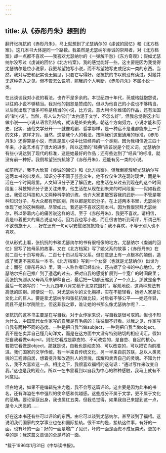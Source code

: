 ```yaml
---
---
---
```

title: 从《赤彤丹朱》想到的
---

翻开张抗抗的《赤彤丹朱》，马上就想到了尤瑟纳尔的《虔诚的回忆》和《北方档案》。这几本书大体是同一个路数。我虽然是尤瑟纳尔赤诚的崇拜者，对《北方档案》却一点都不喜欢——我喜欢尤瑟纳尔的《一弹解千愁》《东方奇观》；假如尤瑟纳尔没写过《虔诚的回忆》《北方档案》，我的感觉能好一些。这主要是因为我觉得尤瑟纳尔是位小说家，我更希望她写小说，而不希望她写史或纪实一类的东西。当然，我对写史和纪实也无偏见，只要它写得好。张抗抗的书以前没有读过，对她并无这种先入之见。但不管怎么说吧，照我的个人判断，《赤彤丹朱》不属小说一类。

在此谈谈我对小说的看法，也许不是多余的。本世纪四十年代，茨威格就抱怨说，以往的小说不够精当。我对他的抱怨是赞成的，但以为他自己的小说也不够精当。以后就出现了很多可称是精当的小说，比方说，意大利卡尔维诺的作品，还有法国的“新小说”。当然，有人认为它们“太拘泥于文学，不怎么好”，但我总觉得这才叫做小说——小说从语言到结构，就该是处处完美。朝这个方向努力，小说才能和历史、纪实、通俗文学分开——就像戏剧、哲学那样，是一种远不是谁都能来上一手的文体，这样才对。当然，这是我个人的看法，按照我们这里通用的标准，《赤彤丹朱》还得算是小说，而且是属小说中比较经典的一个类别。因为我相信近三四十年来，小说艺术有了很大的进步，所以这里的“经典”应该说是个贬义词。尤瑟纳尔有些小说达到了现代的标准，这是她最好的作品；还有些达到了“经典”的标准，就没有前一种好。我倒希望张抗抗除了《赤彤丹朱》，还能有另一类的小说。

如前所述，我不大欣赏《虔诚的回忆》和《北方档案》，但我倒能理解尤瑟纳尔写这两本书的出发点。知识分子不同于芸芸众生，他不仅仅生活在现时现世，而是生活在一个时间段里。人文知识分子更了解历史，他生活在从过去到现在的这个时间段里；科技知识分子更关注未来，他生活在从现在到未来的时间段里——假如我说出，我受过科技和人文两种科学的训练，也许大家更能宽容我的武断——不管是哪种知识分子，与大众都有所区别，所以都是知识分子。在上述两本书里，尤瑟纳尔体现了她的这种胸襟。尽管如此，我还是不喜欢这两本书。因为我很崇拜尤瑟纳尔，所以带着内心的痛苦说这样的话。至于《赤彤丹朱》，我更不喜欢。请相信，我是带着更大的痛苦说这句话。因为我也写小说，而且很害怕听到苛评，所谓己所不欲勿施于人……好在还有一句可以安慰张抗抗的话：我不喜欢，不等于别人也不喜欢。

仅从形式上看，张抗抗的书和尤瑟纳尔的书有很相像的地方。尤瑟纳尔《虔诚的回忆》里写了她母系的故事，又在《北方档案》写了她父系的故事；《赤彤丹朱》在前二百七十页写母系，二百七十页以后写父系。但在意思上有一点根本的颠倒，造成了我更不喜欢后一本书。《北方档案》写到一个女婴（也就是尤瑟纳尔）出世为止；而在《赤彤丹朱》里，第一人称作者已经出生，还占据了全书的中心地位。尤瑟纳尔把自己推广到了遥远的过去，把对自我的感觉扩展到一个宽广的时间段里；而张抗抗则从父母两系来解释自己，最后把一切都压缩到了一个点上，那就是全书最后一句她写的：“一九九四年八月完稿于北京花园村”。客观地说，这两种想法有高低的区别。顺便说一句，对尤瑟纳尔的文化胸襟，实在不能轻看，她老人家是位文化上的巨人。要是拿尤瑟纳尔和张抗抗做比较，对后者不够公平——她还年轻，而且不是科学院院士。但这非我之罪，谁让她的书那么像尤瑟纳尔呢？……

张抗抗的这本书主要是在写自我，对于女作家来说，写自我是很可取的。但也不知为什么，中国现代女作家写的自我是有毛病的；往往很不好看。以我之见，作家写自我有两种不同的态度。一种是把自我当做subject，一种则把自我当做object。我不是在卖弄自己懂几句洋文，而是在这方面中文没有特别贴切的相应词汇。假如把自我看做subject，则把它看成是静态的、不可改变的，是自恋、自足的核心。若把它看做是object，那就是说，自我也是动态的、可以改变的，可以把它向前推进。我们国家的文学传统，有一半来自传统文化，另一半来自前苏联，总以人类灵魂的工程师自居，想着提升和改造别人的灵魂，炫耀和卖弄自己的灵魂。不知为什么，我不大喜欢这一点。相比之下，我很喜欢福柯的这句话：“通过写作来改变自我。”这也是我的观点。所以一在书里看到以自我为中心的种种感触，我马上就有不同意见。

坦白地说，如果不是编辑先生力邀，我不会写这篇评论。这主要是因为此书的书名，还有洋溢在书中强烈的使命感和优越感。这些成分不属于文学，更不属于文化的范畴。要论家庭出身，我也属红五类，但我总觉得，如果我自己来提到这一点，是令人厌恶的……

好在这本书还有些可以评论的东西。由它可以谈到尤瑟纳尔，甚至谈到了福柯。这说明我们国家的文学事业也在和国际接轨。很不幸的是，接轨这件事，有好的一面，也有坏的一面：好的一面是增广了见识，坏的一面是画虎不成反类犬。更加不幸的是：我这篇文章谈的全是坏的一面。

*载于1996年1月31日《中华读书报》。